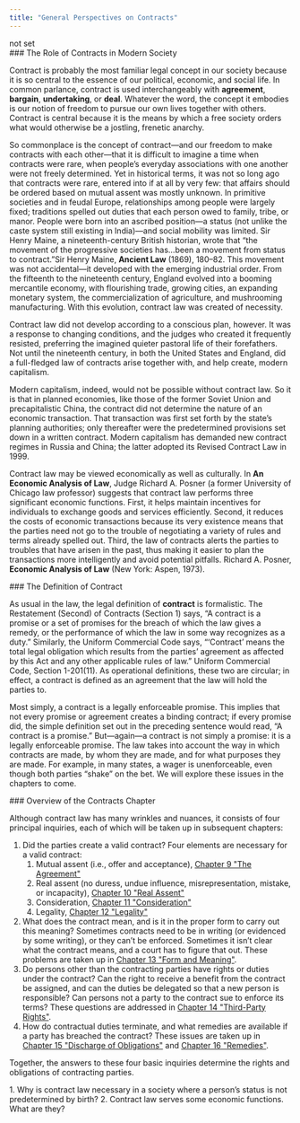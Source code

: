 ```yaml
---
title: "General Perspectives on Contracts"
---
```

<div className="content-chunk" data-subsection-id = "null">
not set
</div>
<div className="content-chunk" data-subsection-id = "The-Role-of-Contracts-in-Modern-Society-28t">
### The Role of Contracts in Modern Society

Contract is probably the most familiar legal concept in our society because it is so central to the essence of our political, economic, and social life. In common parlance, contract is used interchangeably with __agreement__, __bargain__, __undertaking__, or __deal__. Whatever the word, the concept it embodies is our notion of freedom to pursue our own lives together with others. Contract is central because it is the means by which a free society orders what would otherwise be a jostling, frenetic anarchy.

So commonplace is the concept of contract—and our freedom to make contracts with each other—that it is difficult to imagine a time when contracts were rare, when people’s everyday associations with one another were not freely determined. Yet in historical terms, it was not so long ago that contracts were rare, entered into if at all by very few: that affairs should be ordered based on mutual assent was mostly unknown. In primitive societies and in feudal Europe, relationships among people were largely fixed; traditions spelled out duties that each person owed to family, tribe, or manor. People were born into an ascribed position—a status (not unlike the caste system still existing in India)—and social mobility was limited. Sir Henry Maine, a nineteenth-century British historian, wrote that “the movement of the progressive societies has…been a movement from status to contract.”Sir Henry Maine, __Ancient Law__ (1869), 180–82. This movement was not accidental—it developed with the emerging industrial order. From the fifteenth to the nineteenth century, England evolved into a booming mercantile economy, with flourishing trade, growing cities, an expanding monetary system, the commercialization of agriculture, and mushrooming manufacturing. With this evolution, contract law was created of necessity.

Contract law did not develop according to a conscious plan, however. It was a response to changing conditions, and the judges who created it frequently resisted, preferring the imagined quieter pastoral life of their forefathers. Not until the nineteenth century, in both the United States and England, did a full-fledged law of contracts arise together with, and help create, modern capitalism.

Modern capitalism, indeed, would not be possible without contract law. So it is that in planned economies, like those of the former Soviet Union and precapitalistic China, the contract did not determine the nature of an economic transaction. That transaction was first set forth by the state’s planning authorities; only thereafter were the predetermined provisions set down in a written contract. Modern capitalism has demanded new contract regimes in Russia and China; the latter adopted its Revised Contract Law in 1999.

Contract law may be viewed economically as well as culturally. In __An Economic Analysis of Law__, Judge Richard A. Posner (a former University of Chicago law professor) suggests that contract law performs three significant economic functions. First, it helps maintain incentives for individuals to exchange goods and services efficiently. Second, it reduces the costs of economic transactions because its very existence means that the parties need not go to the trouble of negotiating a variety of rules and terms already spelled out. Third, the law of contracts alerts the parties to troubles that have arisen in the past, thus making it easier to plan the transactions more intelligently and avoid potential pitfalls. Richard A. Posner, __Economic Analysis of Law__ (New York: Aspen, 1973).
</div>
<div className="content-chunk" data-subsection-id = "The-Definition-of-Contract-27t">
### The Definition of Contract

As usual in the law, the legal definition of **contract** is formalistic. The Restatement (Second) of Contracts (Section 1) says, “A contract is a promise or a set of promises for the breach of which the law gives a remedy, or the performance of which the law in some way recognizes as a duty.” Similarly, the Uniform Commercial Code says, “‘Contract’ means the total legal obligation which results from the parties’ agreement as affected by this Act and any other applicable rules of law.” Uniform Commercial Code, Section 1-201(11). As operational definitions, these two are circular; in effect, a contract is defined as an agreement that the law will hold the parties to.

Most simply, a contract is a legally enforceable promise. This implies that not every promise or agreement creates a binding contract; if every promise did, the simple definition set out in the preceding sentence would read, “A contract is a promise.” But—again—a contract is not simply a promise: it is a legally enforceable promise. The law takes into account the way in which contracts are made, by whom they are made, and for what purposes they are made. For example, in many states, a wager is unenforceable, even though both parties “shake” on the bet. We will explore these issues in the chapters to come.
</div>
<div className="content-chunk" data-subsection-id = "Overview-of-the-Contracts-Chapter-29t">
### Overview of the Contracts Chapter

Although contract law has many wrinkles and nuances, it consists of four principal inquiries, each of which will be taken up in subsequent chapters:

1.  Did the parties create a valid contract? Four elements are necessary for a valid contract:
    1.  Mutual assent (i.e., offer and acceptance), [Chapter 9 "The Agreement"](https://saylordotorg.github.io/text_business-law-and-the-legal-environment-v1.0-a/mayer_1.0-ch09#mayer_1.0-ch09)
    2.  Real assent (no duress, undue influence, misrepresentation, mistake, or incapacity), [Chapter 10 "Real Assent"](https://saylordotorg.github.io/text_business-law-and-the-legal-environment-v1.0-a/mayer_1.0-ch10#mayer_1.0-ch10)
    3.  Consideration, [Chapter 11 "Consideration"](https://saylordotorg.github.io/text_business-law-and-the-legal-environment-v1.0-a/mayer_1.0-ch11#mayer_1.0-ch11)
    4.  Legality, [Chapter 12 "Legality"](https://saylordotorg.github.io/text_business-law-and-the-legal-environment-v1.0-a/mayer_1.0-ch12#mayer_1.0-ch12)
2.  What does the contract mean, and is it in the proper form to carry out this meaning? Sometimes contracts need to be in writing (or evidenced by some writing), or they can’t be enforced. Sometimes it isn’t clear what the contract means, and a court has to figure that out. These problems are taken up in [Chapter 13 "Form and Meaning"](https://saylordotorg.github.io/text_business-law-and-the-legal-environment-v1.0-a/mayer_1.0-ch13#mayer_1.0-ch13).
3.  Do persons other than the contracting parties have rights or duties under the contract? Can the right to receive a benefit from the contract be assigned, and can the duties be delegated so that a new person is responsible? Can persons not a party to the contract sue to enforce its terms? These questions are addressed in [Chapter 14 "Third-Party Rights"](https://saylordotorg.github.io/text_business-law-and-the-legal-environment-v1.0-a/mayer_1.0-ch14#mayer_1.0-ch14).
4.  How do contractual duties terminate, and what remedies are available if a party has breached the contract? These issues are taken up in [Chapter 15 "Discharge of Obligations"](https://saylordotorg.github.io/text_business-law-and-the-legal-environment-v1.0-a/mayer_1.0-ch15#mayer_1.0-ch15) and [Chapter 16 "Remedies"](https://saylordotorg.github.io/text_business-law-and-the-legal-environment-v1.0-a/mayer_1.0-ch16#mayer_1.0-ch16).

Together, the answers to these four basic inquiries determine the rights and obligations of contracting parties.

<Info title="LEARNING OBJECTIVES">1\. Why is contract law necessary in a society where a person’s status is not predetermined by birth? 2. Contract law serves some economic functions. What are they?</Info>
</div>
